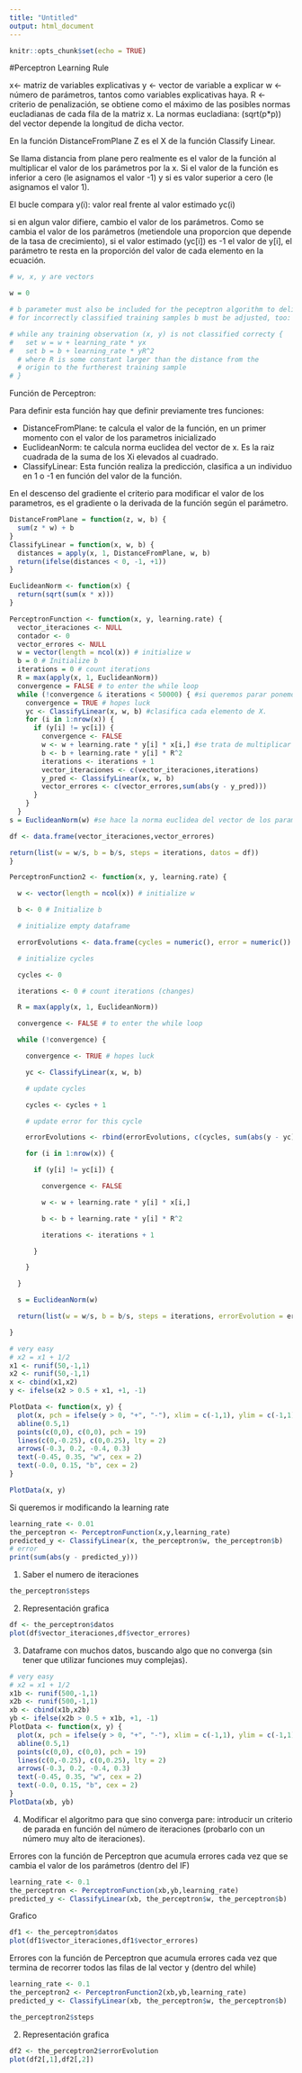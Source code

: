 ```yaml
---
title: "Untitled"
output: html_document
---
```


```r
knitr::opts_chunk$set(echo = TRUE)
```

#Perceptron Learning Rule

x<- matriz de variables explicativas
y <- vector de variable a explicar
w <- número de parámetros, tantos como variables explicativas haya.
R <- criterio de penalización, se obtiene como el máximo de las posibles normas eucladianas de cada fila de la matriz x.
La normas eucladiana: (sqrt(p*p)) del vector depende la longitud de dicha vector. 

En la función DistanceFromPlane Z es el X de la función Classify Linear.

Se llama distancia from plane pero realmente es el valor de la función al multiplicar el valor de los parámetros por la x. Si el valor de la función es inferior a cero (le asignamos el valor -1) y si es valor superior a cero (le asignamos el valor 1).

El bucle compara y(i): valor real frente al valor estimado yc(i)

si en algun valor difiere, cambio el valor de los parámetros.
Como se cambia el valor de los parámetros (metiendole una proporcion que depende de la tasa de crecimiento), si el valor estimado (yc[i]) es -1 el valor de y[i], el parámetro te resta en la proporción del valor de cada elemento en la ecuación.


```r
# w, x, y are vectors

w = 0

# b parameter must also be included for the peceptron algorithm to deliver a valid separator.
# for incorrectly classified training samples b must be adjusted, too:

# while any training observation (x, y) is not classified correcty {
#   set w = w + learning_rate * yx
#   set b = b + learning_rate * yR^2
  # where R is some constant larger than the distance from the
  # origin to the furtherest training sample
# }
```

Función de Perceptron:

Para definir esta función hay que definir previamente tres funciones:

- DistanceFromPlane: te calcula el valor de la función, en un primer momento con el valor de los parametros inicializado
- EuclideanNorm: te calcula norma euclidea del vector de x. Es la raiz cuadrada de la suma de los Xi elevados al cuadrado.
- ClassifyLinear: Esta función realiza la predicción, clasifica a un individuo en 1 o -1 en función del valor de la función.

En el descenso del gradiente el criterio para modificar el valor de los parametros, es el gradiente o la derivada de la función según el parámetro.


```r
DistanceFromPlane = function(z, w, b) {
  sum(z * w) + b
}
ClassifyLinear = function(x, w, b) {
  distances = apply(x, 1, DistanceFromPlane, w, b)
  return(ifelse(distances < 0, -1, +1))
}

EuclideanNorm <- function(x) {
  return(sqrt(sum(x * x)))
}

PerceptronFunction <- function(x, y, learning.rate) {
  vector_iteraciones <- NULL
  contador <- 0
  vector_errores <- NULL
  w = vector(length = ncol(x)) # initialize w
  b = 0 # Initialize b
  iterations = 0 # count iterations
  R = max(apply(x, 1, EuclideanNorm))
  convergence = FALSE # to enter the while loop
  while (!convergence & iterations < 50000) { #si queremos parar ponemos un And con número de iteraciones y entonces pararía. 
    convergence = TRUE # hopes luck
    yc <- ClassifyLinear(x, w, b) #clasifica cada elemento de X.
    for (i in 1:nrow(x)) {
      if (y[i] != yc[i]) {
        convergence <- FALSE
        w <- w + learning.rate * y[i] * x[i,] #se trata de multiplicar el verdadero valor del parametro por la fila con todos los valores de la fila x correspondiente que es un vector. Se suma al vector de coeficientes y los modifica en ese sentido
        b <- b + learning.rate * y[i] * R^2
        iterations <- iterations + 1
        vector_iteraciones <- c(vector_iteraciones,iterations)
        y_pred <- ClassifyLinear(x, w, b)
        vector_errores <- c(vector_errores,sum(abs(y - y_pred)))
      }
    }
  }
s = EuclideanNorm(w) #se hace la norma euclidea del vector de los parametros para normalizar el valor de los mismos. 

df <- data.frame(vector_iteraciones,vector_errores)

return(list(w = w/s, b = b/s, steps = iterations, datos = df))
}
```


```r
PerceptronFunction2 <- function(x, y, learning.rate) {

  w <- vector(length = ncol(x)) # initialize w

  b <- 0 # Initialize b

  # initialize empty dataframe

  errorEvolutions <- data.frame(cycles = numeric(), error = numeric()) 

  # initialize cycles

  cycles <- 0

  iterations <- 0 # count iterations (changes)

  R = max(apply(x, 1, EuclideanNorm))

  convergence <- FALSE # to enter the while loop

  while (!convergence) {

    convergence <- TRUE # hopes luck

    yc <- ClassifyLinear(x, w, b)

    # update cycles

    cycles <- cycles + 1

    # update error for this cycle

    errorEvolutions <- rbind(errorEvolutions, c(cycles, sum(abs(y - yc))))

    for (i in 1:nrow(x)) {

      if (y[i] != yc[i]) {

        convergence <- FALSE

        w <- w + learning.rate * y[i] * x[i,]

        b <- b + learning.rate * y[i] * R^2

        iterations <- iterations + 1

      }

    }

  }

  s = EuclideanNorm(w)

  return(list(w = w/s, b = b/s, steps = iterations, errorEvolution = errorEvolutions))

}
```



```r
# very easy
# x2 = x1 + 1/2
x1 <- runif(50,-1,1)
x2 <- runif(50,-1,1)
x <- cbind(x1,x2)
y <- ifelse(x2 > 0.5 + x1, +1, -1)

PlotData <- function(x, y) {
  plot(x, pch = ifelse(y > 0, "+", "-"), xlim = c(-1,1), ylim = c(-1,1), cex = 2)
  abline(0.5,1)
  points(c(0,0), c(0,0), pch = 19)
  lines(c(0,-0.25), c(0,0.25), lty = 2)
  arrows(-0.3, 0.2, -0.4, 0.3)
  text(-0.45, 0.35, "w", cex = 2)
  text(-0.0, 0.15, "b", cex = 2)
}

PlotData(x, y)
```


Si queremos ir modificando la learning rate
```r
learning_rate <- 0.01
the_perceptron <- PerceptronFunction(x,y,learning_rate)
predicted_y <- ClassifyLinear(x, the_perceptron$w, the_perceptron$b)
# error
print(sum(abs(y - predicted_y)))

```

1. Saber el numero de iteraciones

```r
the_perceptron$steps
```


2. Representación grafica

```r
df <- the_perceptron$datos
plot(df$vector_iteraciones,df$vector_errores)
```



3. Dataframe con muchos datos, buscando algo que no converga (sin tener que utilizar funciones muy complejas).



```r
# very easy
# x2 = x1 + 1/2
x1b <- runif(500,-1,1)
x2b <- runif(500,-1,1)
xb <- cbind(x1b,x2b)
yb <- ifelse(x2b > 0.5 + x1b, +1, -1)
PlotData <- function(x, y) {
  plot(x, pch = ifelse(y > 0, "+", "-"), xlim = c(-1,1), ylim = c(-1,1), cex = 2)
  abline(0.5,1)
  points(c(0,0), c(0,0), pch = 19)
  lines(c(0,-0.25), c(0,0.25), lty = 2)
  arrows(-0.3, 0.2, -0.4, 0.3)
  text(-0.45, 0.35, "w", cex = 2)
  text(-0.0, 0.15, "b", cex = 2)
}
PlotData(xb, yb)

```




4. Modificar el algoritmo para que sino converga pare: introducir un criterio de parada en función del número de iteraciones (probarlo con un número muy alto de iteraciones).


Errores con la función de Perceptron que acumula errores cada vez que se cambia el valor de los parámetros (dentro del IF)

```r
learning_rate <- 0.1
the_perceptron <- PerceptronFunction(xb,yb,learning_rate)
predicted_y <- ClassifyLinear(xb, the_perceptron$w, the_perceptron$b)
```

Grafico

```r
df1 <- the_perceptron$datos
plot(df1$vector_iteraciones,df1$vector_errores)
```


Errores con la función de Perceptron que acumula errores cada vez que termina de recorrer todos las filas de lal vector y (dentro del while)

```r
learning_rate <- 0.1
the_perceptron2 <- PerceptronFunction2(xb,yb,learning_rate)
predicted_y <- ClassifyLinear(xb, the_perceptron$w, the_perceptron$b)
```



```r
the_perceptron2$steps
```


2. Representación grafica

```r
df2 <- the_perceptron2$errorEvolution
plot(df2[,1],df2[,2])
```







